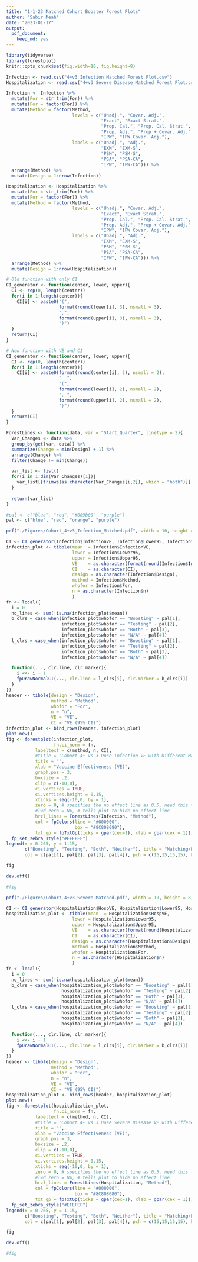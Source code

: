 ```yaml
---
title: "1-1-23 Matched Cohort Booster Forest Plots"
author: "Sabir Meah"
date: "2023-01-17"
output: 
  pdf_document: 
    keep_md: yes
---
```


```r
library(tidyverse)
library(forestplot)
knitr::opts_chunk$set(fig.width=10, fig.height=8) 
```

```r
Infection <- read.csv("4+v3 Infection Matched Forest Plot.csv") 
Hospitalization <- read.csv("4+v3 Severe Disease Matched Forest Plot.csv") 

Infection <- Infection %>%
  mutate(For = str_trim(For)) %>%
  mutate(For = factor(For)) %>%
  mutate(Method = factor(Method, 
                         levels = c("Unadj.", "Covar. Adj.", 
                                    "Exact", "Exact Strat.",
                                    "Prop. Cal.", "Prop. Cal. Strat.",
                                    "Prop. Adj.", "Prop + Covar. Adj.",
                                    "IPW", "IPW Covar. Adj."),
                         labels = c("Unadj.", "Adj.",
                                    "EXM", "EXM-S",
                                    "PSM", "PSM-S",
                                    "PSA", "PSA-CA",
                                    "IPW", "IPW-CA"))) %>%
  arrange(Method) %>%
  mutate(Design = 1:nrow(Infection))

Hospitalization <- Hospitalization %>%
  mutate(For = str_trim(For)) %>%
  mutate(For = factor(For)) %>%
  mutate(Method = factor(Method, 
                         levels = c("Unadj.", "Covar. Adj.", 
                                    "Exact", "Exact Strat.",
                                    "Prop. Cal.", "Prop. Cal. Strat.",
                                    "Prop. Adj.", "Prop + Covar. Adj.",
                                    "IPW", "IPW Covar. Adj."),
                         labels = c("Unadj.", "Adj.",
                                    "EXM", "EXM-S",
                                    "PSM", "PSM-S",
                                    "PSA", "PSA-CA",
                                    "IPW", "IPW-CA"))) %>%
  arrange(Method) %>%
  mutate(Design = 1:nrow(Hospitalization))
```

```r
# Old function with only CI
CI_generator <- function(center, lower, upper){
  CI <- rep(0, length(center))
  for(i in 1:length(center)){
    CI[i] <- paste0("(", 
                    format(round(lower[i], 3), nsmall = 3), 
                    ",", 
                    format(round(upper[i], 3), nsmall = 3), 
                    ")")
  }
  return(CI)
}

# New function with VE and CI
CI_generator <- function(center, lower, upper){
  CI <- rep(0, length(center))
  for(i in 1:length(center)){
    CI[i] <- paste0(format(round(center[i], 2), nsmall = 2),
                    "  ",
                    "(", 
                    format(round(lower[i], 2), nsmall = 2), 
                    ", ", 
                    format(round(upper[i], 2), nsmall = 2), 
                    ")")
  }
  return(CI)
}
```

```r
ForestLines <- function(data, var = "Start_Quarter", linetype = 2){
  Var_Changes <- data %>%
  group_by(get(var, data)) %>%
  summarize(Change = min(Design) + 1) %>%
  arrange(Change) %>%
  filter(Change != min(Change))

  var_list <- list()
  for(i in 1:dim(Var_Changes)[1]){
    var_list[[trimws(as.character(Var_Changes[i,2]), which = "both")]] <- gpar(lty = linetype)
  }
  
  return(var_list)
}
```

```r
#pal <- c("blue", "red", "#009b00", "purple")
pal <- c("blue", "red", "orange", "purple")
```

```r
pdf("./Figures/Cohort_4+v3_Infection_Matched.pdf", width = 10, height = 8, onefile = FALSE)

CI <- CI_generator(Infection$InfectionVE, Infection$Lower95, Infection$Upper95)
infection_plot <- tibble(mean  = Infection$InfectionVE, 
                         lower = Infection$Lower95,
                         upper = Infection$Upper95,
                         VE    = as.character(format(round(Infection$InfectionVE, 3), nsmall = 3)),
                         CI    = as.character(CI),
                         design = as.character(Infection$Design),
                         method = Infection$Method,
                         whofor = Infection$For,
                         n = as.character(Infection$n)
                         )
fn <- local({
  i = 0
  no_lines <- sum(!is.na(infection_plot$mean))
  b_clrs = case_when(infection_plot$whofor == "Boosting" ~ pal[1], 
                     infection_plot$whofor == "Testing" ~ pal[2], 
                     infection_plot$whofor == "Both" ~ pal[3], 
                     infection_plot$whofor == "N/A" ~ pal[4])
  l_clrs = case_when(infection_plot$whofor == "Boosting" ~ pal[1], 
                     infection_plot$whofor == "Testing" ~ pal[2], 
                     infection_plot$whofor == "Both" ~ pal[3], 
                     infection_plot$whofor == "N/A" ~ pal[4])

  function(..., clr.line, clr.marker){
    i <<- i + 1
    fpDrawNormalCI(..., clr.line = l_clrs[i], clr.marker = b_clrs[i])
  }
})
header <- tibble(design = "Design",
                 method = "Method",
                 whofor = "For",
                 n = "n",
                 VE = "VE",
                 CI = "VE (95% CI)")
infection_plot <- bind_rows(header, infection_plot)
plot.new()
fig <- forestplot(infection_plot, 
                  fn.ci_norm = fn,
           labeltext = c(method, n, CI), 
           #title = "Cohort 4+ vs 3 Dose Infection VE with Different Matched Designs (Q2 2022 Index Date)",
           title = "",
           xlab = "Vaccine Effectiveness (VE)",
           graph.pos = 3,
           boxsize = .2,
           clip = c(-10,0),
           ci.vertices = TRUE,
           ci.vertices.height = 0.15,
           xticks = seq(-10,0, by = 1),
           zero = 0, # specifies the no effect line as 0.5, need this to trick plot into not setting a lower xlim of 0
           #lwd.zero = NA, # tells plot to hide no effect line
           hrzl_lines = ForestLines(Infection, "Method"),
           col = fpColors(line = "#000000",
                          box = "#8C808080"),
           txt_gp = fpTxtGp(ticks = gpar(cex=1), xlab = gpar(cex = 1))) %>%
  fp_set_zebra_style("#EFEFEF")
legend(x = 0.265, y = 1.15, 
       c("Boosting", "Testing", "Both", "Neither"), title = "Matching/Propensity For", border = "#CCCCCC", box.lwd = 1.5, 
       col = c(pal[1], pal[2], pal[3], pal[4]), pch = c(15,15,15,15), bg = "white", horiz = TRUE, xpd = TRUE) 

fig

dev.off()

#fig
```

```r
pdf("./Figures/Cohort_4+v3_Severe_Matched.pdf", width = 10, height = 8, onefile = FALSE)

CI <- CI_generator(Hospitalization$HospVE, Hospitalization$Lower95, Hospitalization$Upper95)
hospitalization_plot <- tibble(mean  = Hospitalization$HospVE, 
                         lower = Hospitalization$Lower95,
                         upper = Hospitalization$Upper95,
                         VE    = as.character(format(round(Hospitalization$HospVE, 3), nsmall = 3)),
                         CI    = as.character(CI),
                         design = as.character(Hospitalization$Design),
                         method = Hospitalization$Method,
                         whofor = Hospitalization$For,
                         n = as.character(Hospitalization$n)
                         )
fn <- local({
  i = 0
  no_lines <- sum(!is.na(hospitalization_plot$mean))
  b_clrs = case_when(hospitalization_plot$whofor == "Boosting" ~ pal[1], 
                     hospitalization_plot$whofor == "Testing" ~ pal[2], 
                     hospitalization_plot$whofor == "Both" ~ pal[3], 
                     hospitalization_plot$whofor == "N/A" ~ pal[4])
  l_clrs = case_when(hospitalization_plot$whofor == "Boosting" ~ pal[1], 
                     hospitalization_plot$whofor == "Testing" ~ pal[2], 
                     hospitalization_plot$whofor == "Both" ~ pal[3], 
                     hospitalization_plot$whofor == "N/A" ~ pal[4])

  function(..., clr.line, clr.marker){
    i <<- i + 1
    fpDrawNormalCI(..., clr.line = l_clrs[i], clr.marker = b_clrs[i])
  }
})
header <- tibble(design = "Design",
                 method = "Method",
                 whofor = "For",
                 n = "n",
                 VE = "VE",
                 CI = "VE (95% CI)")
hospitalization_plot <- bind_rows(header, hospitalization_plot)
plot.new()
fig <- forestplot(hospitalization_plot, 
                  fn.ci_norm = fn,
           labeltext = c(method, n, CI), 
           #title = "Cohort 4+ vs 3 Dose Severe Disease VE with Different Matched Designs (Q2 2022 Index Date)",
           title = "",
           xlab = "Vaccine Effectiveness (VE)",
           graph.pos = 3,
           boxsize = .2,
           clip = c(-10,0),
           ci.vertices = TRUE,
           ci.vertices.height = 0.15,
           xticks = seq(-10,0, by = 1),
           zero = 0, # specifies the no effect line as 0.5, need this to trick plot into not setting a lower xlim of 0
           #lwd.zero = NA, # tells plot to hide no effect line
           hrzl_lines = ForestLines(Hospitalization, "Method"),
           col = fpColors(line = "#000000",
                          box = "#8C808080"),
           txt_gp = fpTxtGp(ticks = gpar(cex=1), xlab = gpar(cex = 1))) %>%
  fp_set_zebra_style("#EFEFEF")
legend(x = 0.265, y = 1.15, 
       c("Boosting", "Testing", "Both", "Neither"), title = "Matching/Propensity For", border = "#CCCCCC", box.lwd = 1.5, 
       col = c(pal[1], pal[2], pal[3], pal[4]), pch = c(15,15,15,15), bg = "white", horiz = TRUE, xpd = TRUE) 

fig

dev.off()

#fig
```


